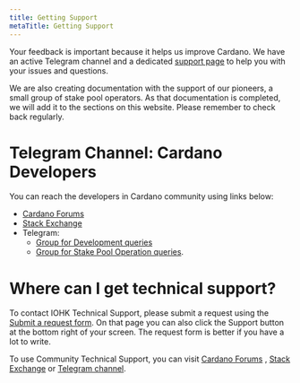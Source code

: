 ```yaml
---
title: Getting Support
metaTitle: Getting Support
---
```


Your feedback is important because it helps us improve Cardano. We have an
active Telegram channel and a dedicated
[support page](https://iohk.zendesk.com/) to help you with your issues and
questions.

We are also creating documentation with the support of our pioneers, a small
group of stake pool operators. As that documentation is completed, we will add
it to the sections on this website. Please remember to check back regularly.

# Telegram Channel: Cardano Developers

You can reach the developers in Cardano community using links below:
- [Cardano Forums](https://forum.cardano.org/c/developers/)
- [Stack Exchange](https://cardano.stackexchange.com/)
- Telegram:
  - [Group for Development queries](https://t.me/CardanoDevelopers)
  - [Group for Stake Pool Operation queries](https://t.me/CardanoStakePoolWorkgroup).

# Where can I get technical support?

To contact IOHK Technical Support, please submit a request using the [Submit a request form](https://iohk.zendesk.com/hc/en-us/requests/new). On that page you can also click the Support button at the bottom right of your screen. The request form is better if you have a lot to write.

To use Community Technical Support, you can visit [Cardano Forums](https://forum.cardano.org/c/english/communitytechnicalsupport) , [Stack Exchange](https://cardano.stackexchange.com/) or [Telegram channel](https://t.me/CardanoCommunityTechSupport).
